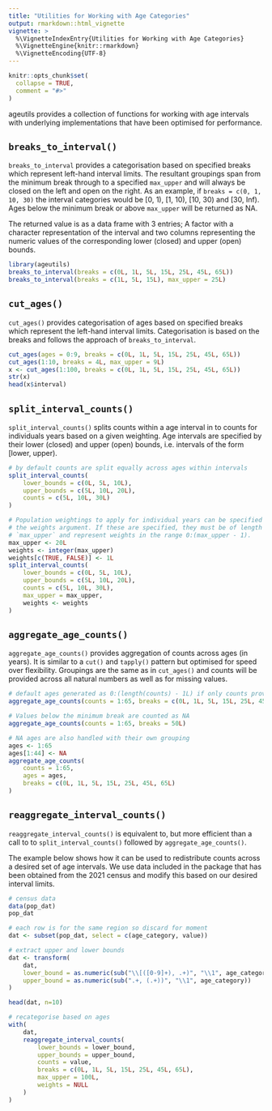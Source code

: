 ```yaml
---
title: "Utilities for Working with Age Categories"
output: rmarkdown::html_vignette
vignette: >
  %\VignetteIndexEntry{Utilities for Working with Age Categories}
  %\VignetteEngine{knitr::rmarkdown}
  %\VignetteEncoding{UTF-8}
---
```


```r
knitr::opts_chunk$set(
  collapse = TRUE,
  comment = "#>"
)
```

ageutils provides a collection of functions for working with age intervals with
underlying implementations that have been optimised for performance.

## `breaks_to_interval()`

`breaks_to_interval` provides a categorisation based on specified breaks which
represent left-hand interval limits. The resultant groupings span from the
minimum break through to a specified `max_upper` and will always be closed on
the left and open on the right. As an example, if `breaks = c(0, 1, 10, 30)` the
interval categories would be [0, 1), [1, 10), [10, 30) and [30, Inf). Ages below
the minimum break or above `max_upper` will be returned as NA.

The returned value is as a data frame with 3 entries;
A factor with a character representation of the interval and two columns
representing the numeric values of the corresponding lower (closed) and upper
(open) bounds.

```r
library(ageutils)
breaks_to_interval(breaks = c(0L, 1L, 5L, 15L, 25L, 45L, 65L))
breaks_to_interval(breaks = c(1L, 5L, 15L), max_upper = 25L)
```

## `cut_ages()`

`cut_ages()` provides categorisation of ages based on specified breaks which
represent the left-hand interval limits. Categorisation is based on the breaks
and follows the approach of `breaks_to_interval`.

```r
cut_ages(ages = 0:9, breaks = c(0L, 1L, 5L, 15L, 25L, 45L, 65L))
cut_ages(1:10, breaks = 4L, max_upper = 9L)
x <- cut_ages(1:100, breaks = c(0L, 1L, 5L, 15L, 25L, 45L, 65L))
str(x)
head(x$interval)
```

## `split_interval_counts()`

`split_interval_counts()` splits counts within a age interval in to counts for
individuals years based on a given weighting. Age intervals are specified by
their lower (closed) and upper (open) bounds, i.e. intervals of the form
[lower, upper).

```r
# by default counts are split equally across ages within intervals
split_interval_counts(
    lower_bounds = c(0L, 5L, 10L),
    upper_bounds = c(5L, 10L, 20L),
    counts = c(5L, 10L, 30L)
)

# Population weightings to apply for individual years can be specified by
# the weights argument. If these are specified, they must be of length
# `max_upper` and represent weights in the range 0:(max_upper - 1).
max_upper <- 20L
weights <- integer(max_upper)
weights[c(TRUE, FALSE)] <- 1L
split_interval_counts(
    lower_bounds = c(0L, 5L, 10L),
    upper_bounds = c(5L, 10L, 20L),
    counts = c(5L, 10L, 30L),
    max_upper = max_upper,
    weights <- weights
)
```

## `aggregate_age_counts()`

`aggregate_age_counts()` provides aggregation of counts across ages (in years).
It is similar to a `cut()` and `tapply()` pattern but optimised for speed over
flexibility. Groupings are the same as in `cut_ages()` and counts will
be provided across all natural numbers as well as for missing values.

```r
# default ages generated as 0:(length(counts) - 1L) if only counts provided.
aggregate_age_counts(counts = 1:65, breaks = c(0L, 1L, 5L, 15L, 25L, 45L, 65L))

# Values below the minimum break are counted as NA
aggregate_age_counts(counts = 1:65, breaks = 50L)

# NA ages are also handled with their own grouping
ages <- 1:65
ages[1:44] <- NA
aggregate_age_counts(
    counts = 1:65,
    ages = ages,
    breaks = c(0L, 1L, 5L, 15L, 25L, 45L, 65L)
)
```

## `reaggregate_interval_counts()`

`reaggregate_interval_counts()` is equivalent to, but more efficient than a call
to to `split_interval_counts()` followed by `aggregate_age_counts()`.

The example below shows how it can be used to redistribute counts across a
desired set of age intervals. We use data included in the package that has been
obtained from the 2021 census and modify this based on our desired interval
limits. 

```r
# census data
data(pop_dat)
pop_dat

# each row is for the same region so discard for moment
dat <- subset(pop_dat, select = c(age_category, value))

# extract upper and lower bounds
dat <- transform(
    dat,
    lower_bound = as.numeric(sub("\\[([0-9]+), .+)", "\\1", age_category)),
    upper_bound = as.numeric(sub(".+, (.+))", "\\1", age_category))
)

head(dat, n=10)

# recategorise based on ages
with(
    dat,
    reaggregate_interval_counts(
        lower_bounds = lower_bound,
        upper_bounds = upper_bound,
        counts = value,
        breaks = c(0L, 1L, 5L, 15L, 25L, 45L, 65L),
        max_upper = 100L,
        weights = NULL
    )
)
```
